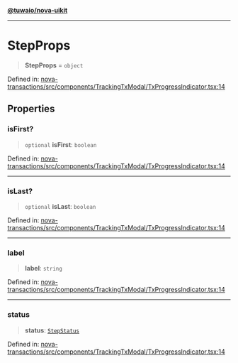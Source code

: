 [**@tuwaio/nova-uikit**](../../../README.md)

***

# StepProps

> **StepProps** = `object`

Defined in: [nova-transactions/src/components/TrackingTxModal/TxProgressIndicator.tsx:14](https://github.com/TuwaIO/nova-uikit/blob/89862cb64736abf401f7f95582d5ca748938f79a/packages/nova-transactions/src/components/TrackingTxModal/TxProgressIndicator.tsx#L14)

## Properties

### isFirst?

> `optional` **isFirst**: `boolean`

Defined in: [nova-transactions/src/components/TrackingTxModal/TxProgressIndicator.tsx:14](https://github.com/TuwaIO/nova-uikit/blob/89862cb64736abf401f7f95582d5ca748938f79a/packages/nova-transactions/src/components/TrackingTxModal/TxProgressIndicator.tsx#L14)

***

### isLast?

> `optional` **isLast**: `boolean`

Defined in: [nova-transactions/src/components/TrackingTxModal/TxProgressIndicator.tsx:14](https://github.com/TuwaIO/nova-uikit/blob/89862cb64736abf401f7f95582d5ca748938f79a/packages/nova-transactions/src/components/TrackingTxModal/TxProgressIndicator.tsx#L14)

***

### label

> **label**: `string`

Defined in: [nova-transactions/src/components/TrackingTxModal/TxProgressIndicator.tsx:14](https://github.com/TuwaIO/nova-uikit/blob/89862cb64736abf401f7f95582d5ca748938f79a/packages/nova-transactions/src/components/TrackingTxModal/TxProgressIndicator.tsx#L14)

***

### status

> **status**: [`StepStatus`](StepStatus.md)

Defined in: [nova-transactions/src/components/TrackingTxModal/TxProgressIndicator.tsx:14](https://github.com/TuwaIO/nova-uikit/blob/89862cb64736abf401f7f95582d5ca748938f79a/packages/nova-transactions/src/components/TrackingTxModal/TxProgressIndicator.tsx#L14)
